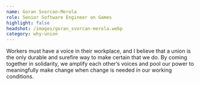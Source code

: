 ```yaml
---
name: Goran Svorcan-Merola
role: Senior Software Engineer on Games
highlight: false
headshot: /images/goran_svorcan-merola.webp
category: why-union
---
```

Workers must have a voice in their workplace, and I believe that a union is the only durable and surefire way to make certain that we do. By coming together in solidarity, we amplify each other’s voices and pool our power to meaningfully make change when change is needed in our working conditions.

